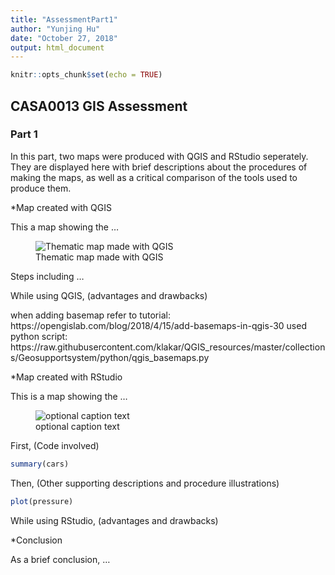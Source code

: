 ```yaml
---
title: "AssessmentPart1"
author: "Yunjing Hu"
date: "October 27, 2018"
output: html_document
---
```


```r
knitr::opts_chunk$set(echo = TRUE)
```

## CASA0013 GIS Assessment

### Part 1

In this part, two maps were produced with QGIS and RStudio seperately. They are displayed here with brief descriptions about the procedures of making the maps, as well as a critical comparison of the tools used to produce them. 

*Map created with QGIS

This a map showing the ...

![Thematic map made with QGIS](QGIS_Map.jpg)

Steps including ...

While using QGIS, (advantages and drawbacks)

when adding basemap
refer to tutorial: https://opengislab.com/blog/2018/4/15/add-basemaps-in-qgis-30
used python script: https://raw.githubusercontent.com/klakar/QGIS_resources/master/collections/Geosupportsystem/python/qgis_basemaps.py

*Map created with RStudio

This is a map showing the ...

![optional caption text](figures/img.png)

First, (Code involved)

```r
summary(cars)
```

Then, (Other supporting descriptions and procedure illustrations)

```r
plot(pressure)
```

While using RStudio, (advantages and drawbacks)

*Conclusion

As a brief conclusion, ...
